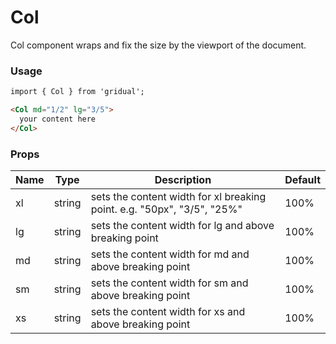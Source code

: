 
<PageMeta
  title="Col"
/>

Col
===

Col component wraps and fix the size by the viewport of the document.

### Usage

```html
import { Col } from 'gridual';

<Col md="1/2" lg="3/5">
  your content here
</Col>
```

### Props

| Name | Type   | Description                                                             | Default |
|------|--------|-------------------------------------------------------------------------|---------|
| xl   | string | sets the content width for xl breaking point. e.g. "50px", "3/5", "25%" | 100%    |
| lg   | string | sets the content width for lg and above breaking point                  | 100%    |
| md   | string | sets the content width for md and above breaking point                  | 100%    |
| sm   | string | sets the content width for sm and above breaking point                  | 100%    |
| xs   | string | sets the content width for xs and above breaking point                  | 100%    |
